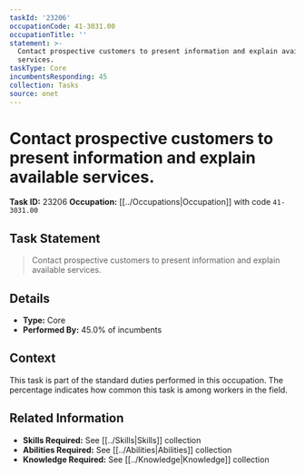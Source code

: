 ```yaml
---
taskId: '23206'
occupationCode: 41-3031.00
occupationTitle: ''
statement: >-
  Contact prospective customers to present information and explain available
  services.
taskType: Core
incumbentsResponding: 45
collection: Tasks
source: onet
---
```

# Contact prospective customers to present information and explain available services.

**Task ID:** 23206
**Occupation:** [[../Occupations|Occupation]] with code `41-3031.00`

## Task Statement

> Contact prospective customers to present information and explain available services.

## Details

- **Type:** Core
- **Performed By:** 45.0% of incumbents

## Context

This task is part of the standard duties performed in this occupation. The percentage indicates how common this task is among workers in the field.

## Related Information

- **Skills Required:** See [[../Skills|Skills]] collection
- **Abilities Required:** See [[../Abilities|Abilities]] collection
- **Knowledge Required:** See [[../Knowledge|Knowledge]] collection

